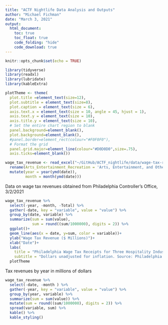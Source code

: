 ```yaml
---
title: "ACTF Nightlife Data Analysis and Outputs"
author: "Michael Fichman"
date: "March 3, 2021"
output: 
  html_document:
    toc: true
    toc_float: true
    code_folding: "hide"
    code_download: true
---
```


```r
knitr::opts_chunk$set(echo = TRUE)

library(tidyverse)
library(readxl)
library(lubridate)
library(kableExtra)

plotTheme <- theme(
  plot.title =element_text(size=12),
  plot.subtitle = element_text(size=8),
  plot.caption = element_text(size = 6),
  axis.text.x = element_text(size = 10, angle = 45, hjust = 1),
  axis.text.y = element_text(size = 10),
  axis.title.y = element_text(size = 10),
  # Set the entire chart region to blank
  panel.background=element_blank(),
  plot.background=element_blank(),
  #panel.border=element_rect(colour="#F0F0F0"),
  # Format the grid
  panel.grid.major=element_line(colour="#D0D0D0",size=.75),
  axis.ticks=element_blank())

wage_tax_revenue <- read_excel("~/GitHub/ACTF_nightlife/data/wage-tax-revenue.xlsx") %>%
  rename(Arts_Entertainment_Recreation = 'Arts, Entertainment, and Other Recreation') %>%
  mutate(year = year(ymd(date)),
         month = month(ymd(date)))
```

Data on wage tax revenues obtained from Philadelphia Controller's Office, 3/2/2021

```r
wage_tax_revenue %>%
  select(-year, -month, -Total) %>%
  gather(-date, key = "variable", value = "value") %>%
  group_by(date, variable) %>%
  summarize(sum = sum(value),
            sum = round((sum/1000000), digits = 2)) %>%
  ggplot()+
  geom_line(aes(x = date, y=sum, color = variable))+
  ylab("Wage Tax Revenue ($ Millions)")+
  xlab("Date")+
  labs(
    title = "Philadelphia Wage Tax Receipts for Three Hospitality Industries",
    subtitle = "Dollars unadjusted for inflation. Source: Philadelphia City Controller's Office")+
  plotTheme
```


Tax revenues by year in millions of dollars

```r
wage_tax_revenue %>%
  select(-date, -month ) %>%
  gather(-year, key = "variable", value = "value") %>%
  group_by(year, variable) %>%
  summarize(sum = sum(value)) %>%
  mutate(sum = round((sum/1000000), digits = 2)) %>%
  spread(variable, sum) %>%
  kable() %>%
  kable_styling()

```